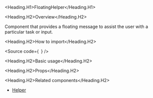 

<Meta of={Stories} />

<Heading.H1>FloatingHelper</Heading.H1>

<Heading.H2>Overview</Heading.H2>

Component that provides a floating message to assist the user with a particular task or input.

<Heading.H2>How to import</Heading.H2>

<Source
  code={`
`}
/>

<Heading.H2>Basic usage</Heading.H2>

<Canvas of={Stories.Base} />

<Heading.H2>Props</Heading.H2>

<ArgTypes of={Stories} />

<Heading.H2>Related components</Heading.H2>

- [Helper](?path=/docs/components-core-feedback-helper--docs)

